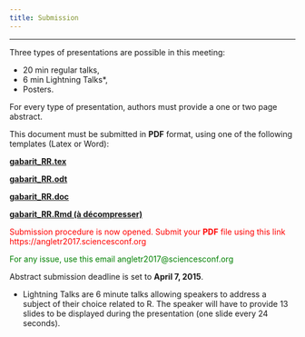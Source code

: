 ```yaml
---
title: Submission
---
```


* * *

Three types of presentations are possible in this meeting:

- 20 min regular talks,
- 6 min Lightning Talks*,
- Posters.

For every type of presentation, authors must provide a one or two page abstract. 

This document must be submitted in **PDF** format, using one of the following templates (Latex or Word):

[**gabarit_RR.tex**](https://github.com/benoit-liquet/R-conference-Anglet/blob/master/Gabarit/gabarit_RR.tex)

[**gabarit_RR.odt**](https://github.com/benoit-liquet/R-conference-Anglet/blob/master/Gabarit/gabarit_RR.odt)

[**gabarit_RR.doc**](https://github.com/benoit-liquet/R-conference-Anglet/blob/master/Gabarit/gabarit_RR.doc)

[**gabarit_RR.Rmd (à décompresser)**](https://github.com/benoit-liquet/R-conference-Anglet/blob/master/Gabarit/gabarit_RR.Rmd.zip)     

<font color="red">  Submission procedure is now opened. Submit your **PDF** file using this link https://angletr2017.sciencesconf.org </font>

<font color="green"> For any issue, use this email angletr2017@sciencesconf.org</font> 


Abstract submission deadline is set to **April 7, 2015**.


* Lightning Talks are 6 minute talks allowing speakers to address a subject of their choice related to R. The speaker will have to provide 13 slides to be displayed during the presentation (one slide every 24 seconds).

